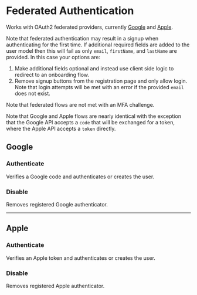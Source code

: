 

# Federated Authentication

Works with OAuth2 federated providers, currently
[Google](https://developers.google.com/identity/sign-in/web/sign-in) and
[Apple](https://developer.apple.com/help/account/configure-app-capabilities/about-sign-in-with-apple/).

Note that federated authentication may result in a signup when authenticating
for the first time. If additional required fields are added to the user model
then this will fail as only `email`, `firstName`, and `lastName` are provided.
In this case your options are:

1. Make additional fields optional and instead use client side logic to redirect
   to an onboarding flow.
2. Remove signup buttons from the registration page and only allow login. Note
   that login attempts will be met with an error if the provided `email` does
   not exist.

Note that federated flows are not met with an MFA challenge.

Note that Google and Apple flows are nearly identical with the exception that
the Google API accepts a `code` that will be exchanged for a token, where the
Apple API accepts a `token` directly.

## Google

### Authenticate

Verifies a Google code and authenticates or creates the user.

<Route route="POST /1/auth/google" />

### Disable

Removes registered Google authenticator.

<Route route="POST /1/auth/google/disable" />

---

## Apple

### Authenticate

Verifies an Apple token and authenticates or creates the user.

<Route route="POST /1/auth/apple" />

### Disable

Removes registered Apple authenticator.

<Route route="POST /1/auth/apple/disable" />

